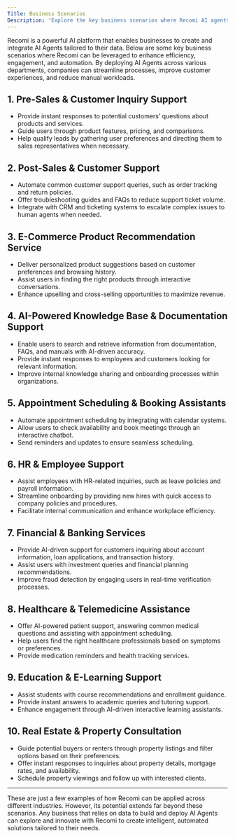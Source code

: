 ```yaml
---
Title: Business Scenarios
Description: 'Explore the key business scenarios where Recomi AI agents excel'
---
```


Recomi is a powerful AI platform that enables businesses to create and integrate AI Agents tailored to their data. Below are some key business scenarios where Recomi can be leveraged to enhance efficiency, engagement, and automation. By deploying AI Agents across various departments, companies can streamline processes, improve customer experiences, and reduce manual workloads.

## 1. Pre-Sales & Customer Inquiry Support
- Provide instant responses to potential customers’ questions about products and services.
- Guide users through product features, pricing, and comparisons.
- Help qualify leads by gathering user preferences and directing them to sales representatives when necessary.

## 2. Post-Sales & Customer Support
- Automate common customer support queries, such as order tracking and return policies.
- Offer troubleshooting guides and FAQs to reduce support ticket volume.
- Integrate with CRM and ticketing systems to escalate complex issues to human agents when needed.

## 3. E-Commerce Product Recommendation Service
- Deliver personalized product suggestions based on customer preferences and browsing history.
- Assist users in finding the right products through interactive conversations.
- Enhance upselling and cross-selling opportunities to maximize revenue.

## 4. AI-Powered Knowledge Base & Documentation Support
- Enable users to search and retrieve information from documentation, FAQs, and manuals with AI-driven accuracy.
- Provide instant responses to employees and customers looking for relevant information.
- Improve internal knowledge sharing and onboarding processes within organizations.

## 5. Appointment Scheduling & Booking Assistants
- Automate appointment scheduling by integrating with calendar systems.
- Allow users to check availability and book meetings through an interactive chatbot.
- Send reminders and updates to ensure seamless scheduling.

## 6. HR & Employee Support
- Assist employees with HR-related inquiries, such as leave policies and payroll information.
- Streamline onboarding by providing new hires with quick access to company policies and procedures.
- Facilitate internal communication and enhance workplace efficiency.

## 7. Financial & Banking Services
- Provide AI-driven support for customers inquiring about account information, loan applications, and transaction history.
- Assist users with investment queries and financial planning recommendations.
- Improve fraud detection by engaging users in real-time verification processes.

## 8. Healthcare & Telemedicine Assistance
- Offer AI-powered patient support, answering common medical questions and assisting with appointment scheduling.
- Help users find the right healthcare professionals based on symptoms or preferences.
- Provide medication reminders and health tracking services.

## 9. Education & E-Learning Support
- Assist students with course recommendations and enrollment guidance.
- Provide instant answers to academic queries and tutoring support.
- Enhance engagement through AI-driven interactive learning assistants.

## 10. Real Estate & Property Consultation
- Guide potential buyers or renters through property listings and filter options based on their preferences.
- Offer instant responses to inquiries about property details, mortgage rates, and availability.
- Schedule property viewings and follow up with interested clients.

---

These are just a few examples of how Recomi can be applied across different industries. However, its potential extends far beyond these scenarios. Any business that relies on data to build and deploy AI Agents can explore and innovate with Recomi to create intelligent, automated solutions tailored to their needs.